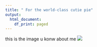 ```yaml
---
title: " For the world-class cutie pie"
output:
  html_document:
    df_print: paged
---
```




this is the image u konw about me 
![](https://cdn.images.express.co.uk/img/dynamic/109/590x/Tom-Jerry-cartoon-765337.jpg)

